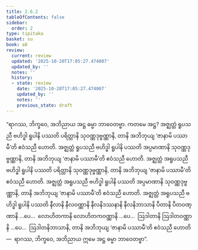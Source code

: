 ```yaml
---
title: 2.6.2
tableOfContents: false
sidebar:
  order: 2
type: tipitaka
basket: su
book: a8
review:
  current: review
  updated: '2025-10-20T17:05:27.474007'
  updated_by: ''
  notes: ''
  history:
  - state: review
    date: '2025-10-20T17:05:27.474007'
    updated_by: ''
    notes: ''
    previous_state: draft
---
```



<DynamicBreadcrumb />


<ReviewStatus review={frontmatter.review} showDetails={true} />

<HypothesisAnnotation frontmatter={frontmatter} />

<Division number="118" book="a8" e="ch" v="17" p="161">

<Paragraph number="858" book="a8">
“ရာဂဿ, ဘိက္ခဝေ, အဘိညာယ အဋ္ဌ ဓမ္မာ ဘာဝေတဗ္ဗာ. ကတမေ အဋ္ဌ? အဇ္ဈတ္တံ ရူပသညီ ဗဟိဒ္ဓါ ရူပါနိ ပဿတိ ပရိတ္တာနိ သုဝဏ္ဏဒုဗ္ဗဏ္ဏာနိ, တာနိ အဘိဘုယျ ‘ဇာနာမိ ပဿာမီ’တိ ဧဝံသညီ ဟောတိ. အဇ္ဈတ္တံ ရူပသညီ ဗဟိဒ္ဓါ ရူပါနိ ပဿတိ အပ္ပမာဏာနိ သုဝဏ္ဏဒုဗ္ဗဏ္ဏာနိ, တာနိ အဘိဘုယျ ‘ဇာနာမိ ပဿာမီ’တိ ဧဝံသညီ ဟောတိ. အဇ္ဈတ္တံ အရူပသညီ ဗဟိဒ္ဓါ ရူပါနိ ပဿတိ ပရိတ္တာနိ သုဝဏ္ဏဒုဗ္ဗဏ္ဏာနိ, တာနိ အဘိဘုယျ ‘ဇာနာမိ ပဿာမီ’တိ ဧဝံသညီ ဟောတိ. အဇ္ဈတ္တံ အရူပသညီ ဗဟိဒ္ဓါ ရူပါနိ ပဿတိ အပ္ပမာဏာနိ သုဝဏ္ဏဒုဗ္ဗဏ္ဏာနိ, တာနိ အဘိဘုယျ ‘ဇာနာမိ ပဿာမီ’တိ ဧဝံသညီ ဟောတိ. အဇ္ဈတ္တံ အရူပသညီ ဗဟိဒ္ဓါ ရူပါနိ ပဿတိ နီလာနိ နီလဝဏ္ဏာနိ နီလနိဒဿနာနိ နီလနိဘာသာနိ ပီတာနိ ပီတဝဏ္ဏာနိ …ပေ…  လောဟိတကာနိ လောဟိတကဝဏ္ဏာနိ …ပေ…  ဩဒါတာနိ ဩဒါတဝဏ္ဏာနိ …ပေ…  ဩဒါတနိဘာသာနိ, တာနိ အဘိဘုယျ ‘ဇာနာမိ ပဿာမီ’တိ ဧဝံသညီ ဟောတိ—  ရာဂဿ, ဘိက္ခဝေ, အဘိညာယ ဣမေ အဋ္ဌ ဓမ္မာ ဘာဝေတဗ္ဗာ”.
</Paragraph>
</Division>